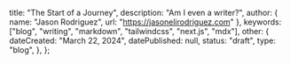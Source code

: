   title: "The Start of a Journey",
  description: "Am I even a writer?",
  author: { name: "Jason Rodriguez", url: "https://jasonelirodriguez.com" },
  keywords: ["blog", "writing", "markdown", "tailwindcss", "next.js", "mdx"],
  other: {
    dateCreated: "March 22, 2024",
    datePublished: null,
    status: "draft",
    type: "blog",
  },
};

